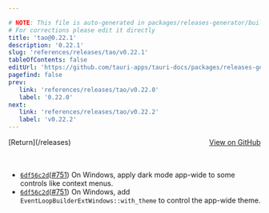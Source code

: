 ```yaml
---

# NOTE: This file is auto-generated in packages/releases-generator/build.ts
# For corrections please edit it directly
title: 'tao@0.22.1'
description: '0.22.1'
slug: 'references/releases/tao/v0.22.1'
tableOfContents: false
editUrl: 'https://github.com/tauri-apps/tauri-docs/packages/releases-generator/build.ts'
pagefind: false
prev:
   link: 'references/releases/tao/v0.22.0'
   label: '0.22.0'
next:
   link: 'references/releases/tao/v0.22.2'
   label: 'v0.22.2'
---
```


<div style="margin-bottom:3rem; display: flex; justify-content: space-between; align-items: center"><span>[Return](/releases)</span><span><a href="https://github.com/tauri-apps/tao/releases/tag/tao-v0.22.1">View on GitHub</a></span></div>

- [`6df56c2d`](https://github.com/tauri-apps/tao/commit/6df56c2dd1b0f4695dd40b70f75a22d1ba32c384)([#751](https://github.com/tauri-apps/tao/pull/751)) On Windows, apply dark mode app-wide to some controls like context menus.
- [`6df56c2d`](https://github.com/tauri-apps/tao/commit/6df56c2dd1b0f4695dd40b70f75a22d1ba32c384)([#751](https://github.com/tauri-apps/tao/pull/751)) On Windows, add `EventLoopBuilderExtWindows::with_theme` to control the app-wide theme.

